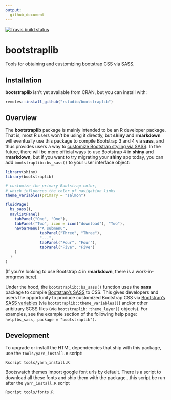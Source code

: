```yaml
---
output: 
  github_document
---
```


<!-- badges: start -->
[![Travis build status](https://travis-ci.org/rstudio/bootstraplib.svg?branch=master)](https://travis-ci.org/rstudio/bootstraplib)
<!-- badges: end -->

# bootstraplib

Tools for obtaining and customizing bootstrap CSS via SASS.

## Installation

**bootstraplib** isn’t yet available from CRAN, but you can install with:

``` r
remotes::install_github("rstudio/bootstraplib")
```

## Overview

The **bootstraplib** package is mainly intended to be an R developer package. That is, most R users won't be using it directly, but **shiny** and **rmarkdown** will eventually use this package to compile Bootstrap 3 and 4 via **sass**, and thus provides users a way to [customize Bootstrap styling via SASS](https://getbootstrap.com/docs/4.4/getting-started/theming/). In the future, there will be more official ways to use Bootstrap 4 in **shiny** and **rmarkdown**, but if you want to try migrating your **shiny** app today, you can add `bootstraplib::bs_sass()` to your user interface object: 

```r
library(shiny)
library(bootstraplib)

# customize the primary Bootstrap color, 
# which influences the color of navigation links
theme_variables(primary = "salmon")

fluidPage(
  bs_sass(),
  navlistPanel(
    tabPanel("One", "One"),
    tabPanel("Two", icon = icon("download"), "Two"),
    navbarMenu("A submenu",
               tabPanel("Three", "Three"),
               "---",
               tabPanel("Four", "Four"),
               tabPanel("Five", "Five")
    )
  )
)
```

(If you're looking to use Bootstrap 4 in **rmarkdown**, there is a work-in-progress [here](https://github.com/rstudio/rmarkdown/pull/1706)).

Under the hood, the `bootstraplib::bs_sass()` function uses the **sass** package to compile [Bootstrap's SASS](https://getbootstrap.com/docs/4.0/getting-started/theming/) to CSS. This gives developers and users the opportunity to produce customized Bootstrap CSS via [Bootstrap's SASS variables](https://github.com/rstudio/bootstraplib/blob/master/inst/node_modules/bootstrap/scss/_variables.scss) (via `bootstraplib::theme_variables()`) and/or other aribitrary SCSS files (via `bootstraplib::theme_layer()` objects). For examples, see the example section of the following help page: `help(bs_sass, package = "bootstraplib")`.


## Development

To upgrade or install the HTML dependencies that ship with this package, use the `tools/yarn_install.R` script:

``` shell
Rscript tools/yarn_install.R
```

Bootswatch themes import google font urls by default. There is a script
to download all these fonts and ship them with the package...this script be run after the `yarn_install.R` script

``` shell
Rscript tools/fonts.R
```
